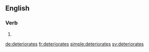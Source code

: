 ==English==

===Verb===
{{head|en|verb form}}

# {{en-third-person singular of|deteriorate}}

[[de:deteriorates]]
[[fr:deteriorates]]
[[simple:deteriorates]]
[[sv:deteriorates]]